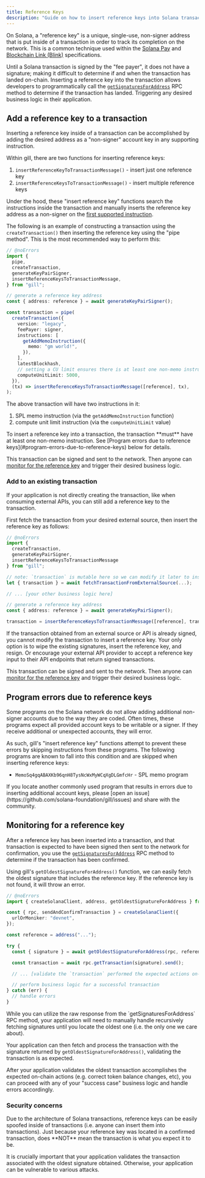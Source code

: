 ```yaml
---
title: Reference Keys
description: "Guide on how to insert reference keys into Solana transactions."
---
```


On Solana, a "reference key" is a unique, single-use, non-signer address that is put inside of a
transaction in order to track its completion on the network. This is a common technique used within
the [Solana Pay](https://docs.solanapay.com/spec#reference) and
[Blockchain Link (Blink)](https://solana.com/solutions/actions) specifications.

Until a Solana transaction is signed by the "fee payer", it does not have a signature; making it
difficult to determine if and when the transaction has landed on-chain. Inserting a reference key
into the transaction allows developers to programmatically call the
[`getSignaturesForAddress`](https://solana.com/docs/rpc/http/getsignaturesforaddress) RPC method to
determine if the transaction has landed. Triggering any desired business logic in their application.

## Add a reference key to a transaction

Inserting a reference key inside of a transaction can be accomplished by adding the desired address
as a "non-signer" account key in any supporting instruction.

Within gill, there are two functions for inserting reference keys:

1. `insertReferenceKeyToTransactionMessage()` - insert just one reference key
2. `insertReferenceKeysToTransactionMessage()` - insert multiple reference keys

Under the hood, these "insert reference key" functions search the instructions inside the
transaction and manually inserts the reference key address as a non-signer on the
[first supported instruction](#program-errors-due-to-reference-keys).

The following is an example of constructing a transaction using the `createTransaction()` then
inserting the reference key using the "pipe method". This is the most recommended way to perform
this:

```ts twoslash
// @noErrors
import {
  pipe,
  createTransaction,
  generateKeyPairSigner,
  insertReferenceKeysToTransactionMessage,
} from "gill";

// generate a reference key address
const { address: reference } = await generateKeyPairSigner();

const transaction = pipe(
  createTransaction({
    version: "legacy",
    feePayer: signer,
    instructions: [
      getAddMemoInstruction({
        memo: "gm world!",
      }),
    ],
    latestBlockhash,
    // setting a CU limit ensures there is at least one non-memo instruction
    computeUnitLimit: 5000,
  }),
  (tx) => insertReferenceKeysToTransactionMessage([reference], tx),
);
```

The above transaction will have two instructions in it:

1. SPL memo instruction (via the `getAddMemoInstruction` function)
2. compute unit limit instruction (via the `computeUnitLimit` value)

<Callout type="warn" title="At least one non-memo instruction is required">
  To insert a reference key into a transaction, the transaction **must** have at least one non-memo
  instruction. See [Program errors due to reference keys](#program-errors-due-to-reference-keys)
  below for details.
</Callout>

This transaction can be signed and sent to the network. Then anyone can
[monitor for the reference key](#monitoring-for-a-reference-key) and trigger their desired business
logic.

### Add to an existing transaction

If your application is not directly creating the transaction, like when consuming external APIs, you
can still add a reference key to the transaction.

First fetch the transaction from your desired external source, then insert the reference key as
follows:

```ts twoslash
// @noErrors
import {
  createTransaction,
  generateKeyPairSigner,
  insertReferenceKeysToTransactionMessage
} from "gill";

// note: `transaction` is mutable here so we can modify it later to insert the reference key
let { transaction } = await fetchTransactionFromExternalSource(...);

// ... [your other business logic here]

// generate a reference key address
const { address: reference } = await generateKeyPairSigner();

transaction = insertReferenceKeysToTransactionMessage([reference], transaction);
```

<Callout type="warn" title="Notice for already signed transactions">
  If the transaction obtained from an external source or API is already signed, you cannot modify
  the transaction to insert a reference key. Your only option is to wipe the existing signatures,
  insert the reference key, and resign. Or encourage your external API provider to accept a
  reference key input to their API endpoints that return signed transactions.
</Callout>

This transaction can be signed and sent to the network. Then anyone can
[monitor for the reference key](#monitoring-for-a-reference-key) and trigger their desired business
logic.

## Program errors due to reference keys

Some programs on the Solana network do not allow adding additional non-signer accounts due to the
way they are coded. Often times, these programs expect all provided account keys to be writable or a
signer. If they receive additional or unexpected accounts, they will error.

As such, gill's "insert reference key" functions attempt to prevent these errors by skipping
instructions from these programs. The following programs are known to fall into this condition and
are skipped when inserting reference keys:

- `MemoSq4gqABAXKb96qnH8TysNcWxMyWCqXgDLGmfcHr` - SPL memo program

<Callout title="Know of another program?">
  If you locate another commonly used program that results in errors due to inserting additional
  account keys, please [open an issue](https://github.com/solana-foundation/gill/issues) and share
  with the community.
</Callout>

## Monitoring for a reference key

After a reference key has been inserted into a transaction, and that transaction is expected to have
been signed then sent to the network for confirmation, you use the
[`getSignaturesForAddress`](https://solana.com/docs/rpc/http/getsignaturesforaddress) RPC method to
determine if the transaction has been confirmed.

Using gill's `getOldestSignatureForAddress()` function, we can easily fetch the oldest signature
that includes the reference key. If the reference key is not found, it will throw an error.

```ts twoslash
// @noErrors
import { createSolanaClient, address, getOldestSignatureForAddress } from "gill";

const { rpc, sendAndConfirmTransaction } = createSolanaClient({
  urlOrMoniker: "devnet",
});

const reference = address("...");

try {
  const { signature } = await getOldestSignatureForAddress(rpc, reference);

  const transaction = await rpc.getTransaction(signature).send();

  // ... [validate the `transaction` performed the expected actions on-chain]

  // perform business logic for a successful transaction
} catch (err) {
  // handle errors
}
```

<Callout type="warn">
  While you can utilize the raw response from the `getSignaturesForAddress` RPC method, your
  application will need to manually handle recursively fetching signatures until you locate the
  oldest one (i.e. the only one we care about).
</Callout>

Your application can then fetch and process the transaction with the signature returned by
`getOldestSignatureForAddress()`, validating the transaction is as expected.

After your application validates the oldest transaction accomplishes the expected on-chain actions
(e.g. correct token balance changes, etc), you can proceed with any of your "success case" business
logic and handle errors accordingly.

### Security concerns

<Callout type="error" title="Reference keys can be easily spoofed in transactions">
  Due to the architecture of Solana transactions, reference keys can be easily spoofed inside of
  transactions (i.e. anyone can insert them into transactions). Just because your reference key was
  located in a confirmed transaction, does **NOT** mean the transaction is what you expect it to be.
</Callout>

It is crucially important that your application validates the transaction associated with the oldest
signature obtained. Otherwise, your application can be vulnerable to various attacks.

